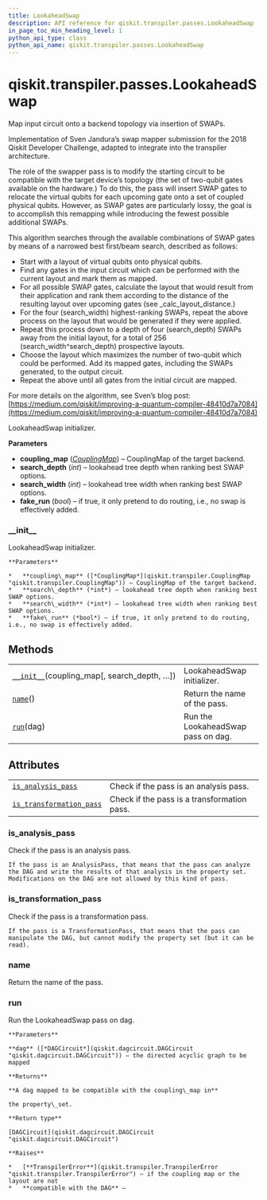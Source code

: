 ```yaml
---
title: LookaheadSwap
description: API reference for qiskit.transpiler.passes.LookaheadSwap
in_page_toc_min_heading_level: 1
python_api_type: class
python_api_name: qiskit.transpiler.passes.LookaheadSwap
---
```


# qiskit.transpiler.passes.LookaheadSwap

<Class id="qiskit.transpiler.passes.LookaheadSwap" isDedicatedPage={true} github="https://github.com/qiskit/qiskit/tree/stable/0.18/qiskit/transpiler/passes/routing/lookahead_swap.py" signature="LookaheadSwap(*args, **kwargs)" modifiers="class">
  Map input circuit onto a backend topology via insertion of SWAPs.

  Implementation of Sven Jandura’s swap mapper submission for the 2018 Qiskit Developer Challenge, adapted to integrate into the transpiler architecture.

  The role of the swapper pass is to modify the starting circuit to be compatible with the target device’s topology (the set of two-qubit gates available on the hardware.) To do this, the pass will insert SWAP gates to relocate the virtual qubits for each upcoming gate onto a set of coupled physical qubits. However, as SWAP gates are particularly lossy, the goal is to accomplish this remapping while introducing the fewest possible additional SWAPs.

  This algorithm searches through the available combinations of SWAP gates by means of a narrowed best first/beam search, described as follows:

  *   Start with a layout of virtual qubits onto physical qubits.
  *   Find any gates in the input circuit which can be performed with the current layout and mark them as mapped.
  *   For all possible SWAP gates, calculate the layout that would result from their application and rank them according to the distance of the resulting layout over upcoming gates (see \_calc\_layout\_distance.)
  *   For the four (search\_width) highest-ranking SWAPs, repeat the above process on the layout that would be generated if they were applied.
  *   Repeat this process down to a depth of four (search\_depth) SWAPs away from the initial layout, for a total of 256 (search\_width^search\_depth) prospective layouts.
  *   Choose the layout which maximizes the number of two-qubit which could be performed. Add its mapped gates, including the SWAPs generated, to the output circuit.
  *   Repeat the above until all gates from the initial circuit are mapped.

  For more details on the algorithm, see Sven’s blog post: [https://medium.com/qiskit/improving-a-quantum-compiler-48410d7a7084](https://medium.com/qiskit/improving-a-quantum-compiler-48410d7a7084)

  LookaheadSwap initializer.

  **Parameters**

  *   **coupling\_map** ([*CouplingMap*](qiskit.transpiler.CouplingMap "qiskit.transpiler.CouplingMap")) – CouplingMap of the target backend.
  *   **search\_depth** (*int*) – lookahead tree depth when ranking best SWAP options.
  *   **search\_width** (*int*) – lookahead tree width when ranking best SWAP options.
  *   **fake\_run** (*bool*) – if true, it only pretend to do routing, i.e., no swap is effectively added.

  ### \_\_init\_\_

  <Function id="qiskit.transpiler.passes.LookaheadSwap.__init__" signature="__init__(coupling_map, search_depth=4, search_width=4, fake_run=False)">
    LookaheadSwap initializer.

    **Parameters**

    *   **coupling\_map** ([*CouplingMap*](qiskit.transpiler.CouplingMap "qiskit.transpiler.CouplingMap")) – CouplingMap of the target backend.
    *   **search\_depth** (*int*) – lookahead tree depth when ranking best SWAP options.
    *   **search\_width** (*int*) – lookahead tree width when ranking best SWAP options.
    *   **fake\_run** (*bool*) – if true, it only pretend to do routing, i.e., no swap is effectively added.
  </Function>

  ## Methods

  |                                                                                                                                                      |                                    |
  | ---------------------------------------------------------------------------------------------------------------------------------------------------- | ---------------------------------- |
  | [`__init__`](#qiskit.transpiler.passes.LookaheadSwap.__init__ "qiskit.transpiler.passes.LookaheadSwap.__init__")(coupling\_map\[, search\_depth, …]) | LookaheadSwap initializer.         |
  | [`name`](#qiskit.transpiler.passes.LookaheadSwap.name "qiskit.transpiler.passes.LookaheadSwap.name")()                                               | Return the name of the pass.       |
  | [`run`](#qiskit.transpiler.passes.LookaheadSwap.run "qiskit.transpiler.passes.LookaheadSwap.run")(dag)                                               | Run the LookaheadSwap pass on dag. |

  ## Attributes

  |                                                                                                                                                            |                                             |
  | ---------------------------------------------------------------------------------------------------------------------------------------------------------- | ------------------------------------------- |
  | [`is_analysis_pass`](#qiskit.transpiler.passes.LookaheadSwap.is_analysis_pass "qiskit.transpiler.passes.LookaheadSwap.is_analysis_pass")                   | Check if the pass is an analysis pass.      |
  | [`is_transformation_pass`](#qiskit.transpiler.passes.LookaheadSwap.is_transformation_pass "qiskit.transpiler.passes.LookaheadSwap.is_transformation_pass") | Check if the pass is a transformation pass. |

  ### is\_analysis\_pass

  <Function id="qiskit.transpiler.passes.LookaheadSwap.is_analysis_pass" signature="is_analysis_pass" modifiers="property">
    Check if the pass is an analysis pass.

    If the pass is an AnalysisPass, that means that the pass can analyze the DAG and write the results of that analysis in the property set. Modifications on the DAG are not allowed by this kind of pass.
  </Function>

  ### is\_transformation\_pass

  <Function id="qiskit.transpiler.passes.LookaheadSwap.is_transformation_pass" signature="is_transformation_pass" modifiers="property">
    Check if the pass is a transformation pass.

    If the pass is a TransformationPass, that means that the pass can manipulate the DAG, but cannot modify the property set (but it can be read).
  </Function>

  ### name

  <Function id="qiskit.transpiler.passes.LookaheadSwap.name" signature="name()">
    Return the name of the pass.
  </Function>

  ### run

  <Function id="qiskit.transpiler.passes.LookaheadSwap.run" signature="run(dag)">
    Run the LookaheadSwap pass on dag.

    **Parameters**

    **dag** ([*DAGCircuit*](qiskit.dagcircuit.DAGCircuit "qiskit.dagcircuit.DAGCircuit")) – the directed acyclic graph to be mapped

    **Returns**

    **A dag mapped to be compatible with the coupling\_map in**

    the property\_set.

    **Return type**

    [DAGCircuit](qiskit.dagcircuit.DAGCircuit "qiskit.dagcircuit.DAGCircuit")

    **Raises**

    *   [**TranspilerError**](qiskit.transpiler.TranspilerError "qiskit.transpiler.TranspilerError") – if the coupling map or the layout are not
    *   **compatible with the DAG** –
  </Function>
</Class>

